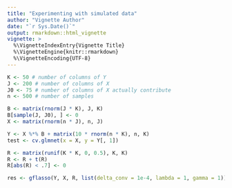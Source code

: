 ```yaml
---
title: "Experimenting with simulated data"
author: "Vignette Author"
date: "`r Sys.Date()`"
output: rmarkdown::html_vignette
vignette: >
  %\VignetteIndexEntry{Vignette Title}
  %\VignetteEngine{knitr::rmarkdown}
  %\VignetteEncoding{UTF-8}
---
```


```r
K <- 50 # number of columns of Y
J <- 200 # number of columns of X
J0 <- 75 # number of columns of X actually contribute
n <- 500 # number of samples

B <- matrix(rnorm(J * K), J, K)
B[sample(J, J0), ] <- 0
X <- matrix(rnorm(n * J), n, J)

Y <- X %*% B + matrix(10 * rnorm(n * K), n, K)
test <- cv.glmnet(x = X, y = Y[, 1])

R <- matrix(runif(K * K, 0, 0.5), K, K)
R <- R + t(R)
R[abs(R) < .7] <- 0

res <- gflasso(Y, X, R, list(delta_conv = 1e-4, lambda = 1, gamma = 1))
```
